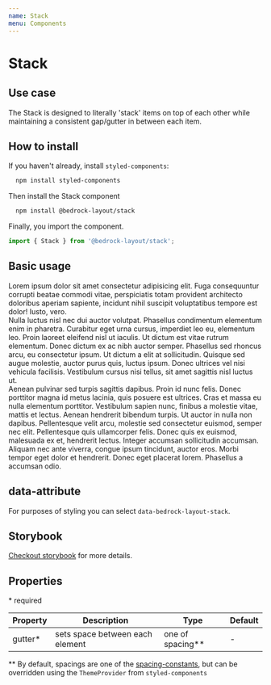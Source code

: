 ```yaml
---
name: Stack
menu: Components
---
```



# Stack

## Use case

The Stack is designed to literally 'stack' items on top of each other while maintaining a consistent gap/gutter in between each item.

## How to install

If you haven't already, install `styled-components`:

```bash
  npm install styled-components
```

Then install the Stack component

```bash
  npm install @bedrock-layout/stack
```

Finally, you import the component.

```javascript
import { Stack } from '@bedrock-layout/stack';
```

## Basic usage

<Playground>
  <Stack gutter="lg">
    <div>
      Lorem ipsum dolor sit amet consectetur adipisicing elit. Fuga consequuntur
      corrupti beatae commodi vitae, perspiciatis totam provident architecto
      doloribus aperiam sapiente, incidunt nihil suscipit voluptatibus tempore
      est dolor! Iusto, vero.
    </div>
    <div>
      Nulla luctus nisl nec dui auctor volutpat. Phasellus condimentum elementum
      enim in pharetra. Curabitur eget urna cursus, imperdiet leo eu, elementum
      leo. Proin laoreet eleifend nisl ut iaculis. Ut dictum est vitae rutrum
      elementum. Donec dictum ex ac nibh auctor semper. Phasellus sed rhoncus
      arcu, eu consectetur ipsum. Ut dictum a elit at sollicitudin. Quisque sed
      augue molestie, auctor purus quis, luctus ipsum. Donec ultrices vel nisi
      vehicula facilisis. Vestibulum cursus nisi tellus, sit amet sagittis nisl
      luctus ut.
    </div>
    <div>
      Aenean pulvinar sed turpis sagittis dapibus. Proin id nunc felis. Donec
      porttitor magna id metus lacinia, quis posuere est ultrices. Cras et massa
      eu nulla elementum porttitor. Vestibulum sapien nunc, finibus a molestie
      vitae, mattis et lectus. Aenean hendrerit bibendum turpis. Ut auctor in
      nulla non dapibus. Pellentesque velit arcu, molestie sed consectetur
      euismod, semper nec elit. Pellentesque quis ullamcorper felis. Donec quis
      ex euismod, malesuada ex et, hendrerit lectus. Integer accumsan
      sollicitudin accumsan. Aliquam nec ante viverra, congue ipsum tincidunt,
      auctor eros. Morbi tempor eget dolor et hendrerit. Donec eget placerat
      lorem. Phasellus a accumsan odio.
    </div>
  </Stack>
</Playground>

## data-attribute

For purposes of styling you can select `data-bedrock-layout-stack`.

## Storybook

[Checkout storybook](https://storybook.bedrock-layout.dev/?path=/story/stack--basic) for more details.

## Properties

\* required

| Property | Description                     | Type               | Default |
| -------- | ------------------------------- | ------------------ | ------- |
| gutter\* | sets space between each element | one of spacing\*\* | -       |

\*\* By default, spacings are one of the [spacing-constants](https://github.com/Bedrock-Layouts/Bedrock/tree/master/packages/spacing-constants), but can be overridden using the `ThemeProvider` from `styled-components`
